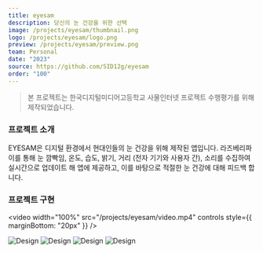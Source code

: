 ```yaml
---
title: eyesam
description: 당신의 눈 건강을 위한 선택
image: /projects/eyesam/thumbnail.png
logo: /projects/eyesam/logo.png
preview: /projects/eyesam/preview.png
team: Personal
date: "2023"
source: https://github.com/SID12g/eyesam
order: "100"
---
```


> 본 프로젝트는 한국디지털미디어고등학교 사물인터넷 프로젝트 수행평가를 위해 제작되었습니다.

### 프로젝트 소개

EYESAM은 디지털 환경에서 현대인들의 눈 건강을 위해 제작된 앱입니다. 라즈베리파이를 통해 눈 깜빡임, 온도, 습도, 밝기, 거리 (전자 기기와 사용자 간), 소리를 수집하여 실시간으로 업데이트 해 앱에 제공하고, 이를 바탕으로 적절한 눈 건강에 대해 피드백 합니다.

### 프로젝트 구현

<video
  width="100%"
  src="/projects/eyesam/video.mp4"
  controls
  style={{ marginBottom: "20px" }}
/>

![Design](/projects/eyesam/1.png)
![Design](/projects/eyesam/2.png)
![Design](/projects/eyesam/3.png)
![Design](/projects/eyesam/4.png)
